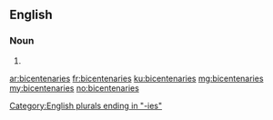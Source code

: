 ==English==

===Noun===
{{head|en|plural}}

# {{plural of|bicentenary|lang=en}}

[[Category:English plurals ending in "-ies"]]

[[ar:bicentenaries]]
[[fr:bicentenaries]]
[[ku:bicentenaries]]
[[mg:bicentenaries]]
[[my:bicentenaries]]
[[no:bicentenaries]]
